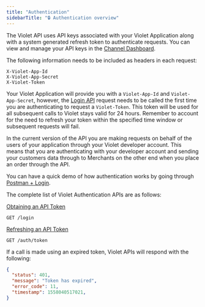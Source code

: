 ```yaml
---
title: "Authentication"
sidebarTitle: "🔒 Authentication overview"
---
```


The Violet API uses API keys associated with your Violet Application along with a system generated refresh token to authenticate requests. You can view and manage your API keys in the [Channel Dashboard](https://channel.violet.io/login). 

The following information needs to be included as headers in each request: 

```
X-Violet-App-Id
X-Violet-App-Secret
X-Violet-Token
```

Your Violet Application will provide you with a `Violet-App-Id` and `Violet-App-Secret`, however, the [Login API](/concepts/authentication/obtaining-api-token) request needs to be called the first time you are authenticating to request a `Violet-Token`. This token will be used for all subsequent calls to Violet stays valid for 24 hours. Remember to account for the need to refresh your token within the specified time window or subsequent requests will fail.

In the current version of the API you are making requests on behalf of the users of your application through your Violet developer account. This means that you are authenticating with your developer account and sending your customers data through to Merchants on the other end when you place an order through the API. 

You can have a quick demo of how authentication works by going through [Postman + Login](/guides/quickstart/postman-login). 

The complete list of Violet Authentication APIs are as follows:

[Obtaining an API Token](/concepts/authentication/obtaining-api-token)

```
GET /login
```

[Refreshing an API Token](/concepts/authentication/refreshing-an-api)

```
GET /auth/token
```

If a call is made using an expired token, Violet APIs will respond with the following: 

```json JSON 
{
  "status": 401,
  "message": "Token has expired",
  "error_code": 11,
  "timestamp": 1558040517021,
}
```


